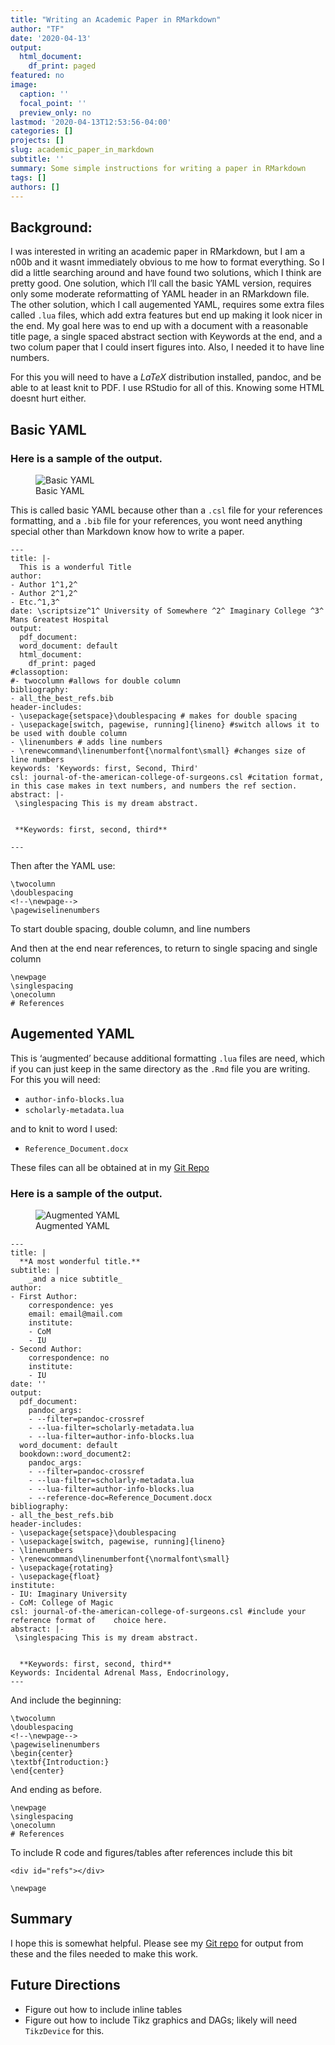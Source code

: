 ```yaml
---
title: "Writing an Academic Paper in RMarkdown"
author: "TF"
date: '2020-04-13'
output:
  html_document:
    df_print: paged
featured: no
image:
  caption: ''
  focal_point: ''
  preview_only: no
lastmod: '2020-04-13T12:53:56-04:00'
categories: []
projects: []
slug: academic_paper_in_markdown
subtitle: ''
summary: Some simple instructions for writing a paper in RMarkdown
tags: []
authors: []
---
```

## Background:
I was interested in writing an academic paper in RMarkdown, but I am a n00b and it wasnt immediately obvious to me how to format everything. So I did a little searching around and have found two solutions, which I think are pretty good. One solution, which I'll call the basic YAML version, requires only some moderate reformatting of YAML header in an RMarkdown file. The other solution, which I call augemented YAML, requires some extra files called `.lua` files, which add extra features but end up making it look nicer in the end. My goal here was to end up with a document with a reasonable title page, a single spaced abstract section with Keywords at the end, and a two colum paper that I could insert figures into. Also, I needed it to have line numbers.

For this you will need to have a $LaTeX$ distribution installed, pandoc, and be able to at least knit to PDF. I use RStudio for all of this. Knowing some HTML doesnt hurt either.


## Basic YAML

### Here is a sample of the output.
![Basic YAML](/Users/timf/Documents/GitHub/academic_abstract_in_markdown/basic.png)

This is called basic YAML because other than a `.csl` file for your references formatting, and a `.bib` file for your references, you wont need anything special other than Markdown know how to write a paper.

    ---
    title: |-
      This is a wonderful Title
    author: 
    - Author 1^1,2^
    - Author 2^1,2^
    - Etc.^1,3^
    date: \scriptsize^1^ University of Somewhere ^2^ Imaginary College ^3^ Mans Greatest Hospital
    output:
      pdf_document:
      word_document: default
      html_document:
        df_print: paged
    #classoption:
    #- twocolumn #allows for double column
    bibliography:
    - all_the_best_refs.bib
    header-includes: 
    - \usepackage{setspace}\doublespacing # makes for double spacing
    - \usepackage[switch, pagewise, running]{lineno} #switch allows it to be used with double column
    - \linenumbers # adds line numbers
    - \renewcommand\linenumberfont{\normalfont\small} #changes size of line numbers
    keywords: 'Keywords: first, Second, Third'
    csl: journal-of-the-american-college-of-surgeons.csl #citation format, in this case makes in text numbers, and numbers the ref section.
    abstract: |-
     \singlespacing This is my dream abstract. 
  
  
     **Keywords: first, second, third**
 
    ---

Then after the YAML use:

    \twocolumn
    \doublespacing
    <!--\newpage-->
    \pagewiselinenumbers
To start double spacing, double column, and line numbers

And then at the end near references, to return to single spacing and single column

    \newpage
    \singlespacing
    \onecolumn
    # References

## Augemented YAML
This is 'augmented' because additional formatting `.lua` files are need, which if you can just keep in the same directory as the `.Rmd` file you are writing. 
For this you will need:

* `author-info-blocks.lua`
* `scholarly-metadata.lua`

and to knit to word I used:

* `Reference_Document.docx`

These files can all be obtained at in my [Git Repo](https://github.com/tpfeeney/academic_paper_in_markdown/tree/master/augmented_yaml)

### Here is a sample of the output.
![Augmented YAML](/Users/timf/Documents/GitHub/academic_abstract_in_markdown/augmented.png)

    ---
    title: |
      **A most wonderful title.**
    subtitle: |
        _and a nice subtitle_
    author:
    - First Author:
        correspondence: yes
        email: email@mail.com
        institute:
        - CoM
        - IU
    - Second Author:
        correspondence: no
        institute:
        - IU
    date: ''
    output:
      pdf_document:
        pandoc_args:
        - --filter=pandoc-crossref
        - --lua-filter=scholarly-metadata.lua
        - --lua-filter=author-info-blocks.lua
      word_document: default
      bookdown::word_document2:
        pandoc_args:
        - --filter=pandoc-crossref
        - --lua-filter=scholarly-metadata.lua
        - --lua-filter=author-info-blocks.lua
        - --reference-doc=Reference_Document.docx
    bibliography:
    - all_the_best_refs.bib
    header-includes:
    - \usepackage{setspace}\doublespacing
    - \usepackage[switch, pagewise, running]{lineno}
    - \linenumbers
    - \renewcommand\linenumberfont{\normalfont\small}
    - \usepackage{rotating}
    - \usepackage{float}
    institute:
    - IU: Imaginary University
    - CoM: College of Magic
    csl: journal-of-the-american-college-of-surgeons.csl #include your reference format of    choice here.
    abstract: |-
     \singlespacing This is my dream abstract. 
      
      
      **Keywords: first, second, third**
    Keywords: Incidental Adrenal Mass, Endocrinology,
    ---
And include the beginning:

    \twocolumn
    \doublespacing
    <!--\newpage-->
    \pagewiselinenumbers
    \begin{center}
    \textbf{Introduction:}
    \end{center}

And ending as before.

    \newpage
    \singlespacing
    \onecolumn
    # References

To include R code and figures/tables after references include this bit

    <div id="refs"></div>
    
    \newpage

## Summary

I hope this is somewhat helpful. Please see my [Git repo](https://github.com/tpfeeney/academic_paper_in_markdown) for output from these and the files needed to make this work.

## Future Directions

* Figure out how to include inline tables
* Figure out how to include Tikz graphics and DAGs; likely will need `TikzDevice` for this.

